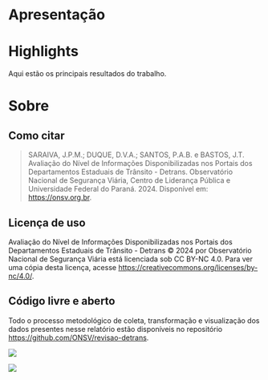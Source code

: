 # Apresentação {.unnumbered}

<!-- Este relatório é um dos produtos do acordo de cooperação técnica entre o Observatório Nacional de Segurança Viária (ONSV) e a Associação Brasileira de Engenharia Automotiva (AEA). O acordo tem como principal objetivo avaliar a performance dos equipamentos de segurança veicular no contexto brasileiro, pretendendo investigar e elucidar a eficiência destas tecnologias e dispositivos em prol da segurança viária.

A primeira etapa - Diagnóstico dos equipamentos veiculares de segurança na Primeira Década de Ação pela Segurança no Trânsito (2011 - 2020) - tem como objetivo elaborar um diagnóstico dos equipamentos veiculares de segurança no período entre 2011 a 2020. Esse diagnóstico será feito com base nos dados disponibilizados pela Polícia Rodoviária Federal (PRF), que apresenta informações sobre os sinistros e suas vítimas em rodovias federais do Brasil. -->

# Highlights

Aqui estão os principais resultados do trabalho.

# Sobre

## Como citar

> SARAIVA, J.P.M.; DUQUE, D.V.A.; SANTOS, P.A.B. e BASTOS, J.T. Avaliação do Nível de Informações Disponibilizadas nos Portais dos Departamentos Estaduais de Trânsito - Detrans. Observatório Nacional de Segurança Viária, Centro de Liderança Pública e Universidade Federal do Paraná. 2024. Disponível em: <https://onsv.org.br>.

## Licença de uso

Avaliação do Nível de Informações Disponibilizadas nos Portais dos Departamentos Estaduais de Trânsito - Detrans © 2024 por Observatório Nacional de Segurança Viária está licenciada sob CC BY-NC 4.0. Para ver uma cópia desta licença, acesse <https://creativecommons.org/licenses/by-nc/4.0/>.

## Código livre e aberto

Todo o processo metodológico de coleta, transformação e visualização dos dados presentes nesse relatório estão disponíveis no repositório <https://github.com/ONSV/revisao-detrans>.

:::{layout-ncol=2}

:::{.left}

![](logo/onsv_logo_main.png)

:::

:::{.right}

![](logo/aea-logo.png)

:::

:::
